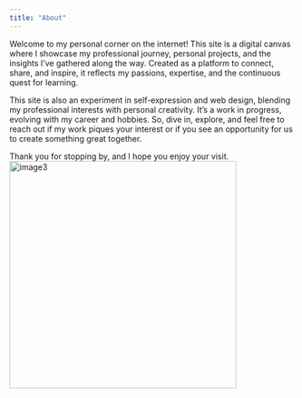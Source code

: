 ```yaml
---
title: "About"
---
```


Welcome to my personal corner on the internet! This site is a digital canvas where I showcase my professional journey, personal projects, and the insights I've gathered along the way. Created as a platform to connect, share, and inspire, it reflects my passions, expertise, and the continuous quest for learning.

This site is also an experiment in self-expression and web design, blending my professional interests with personal creativity. It's a work in progress, evolving with my career and hobbies. So, dive in, explore, and feel free to reach out if my work piques your interest or if you see an opportunity for us to create something great together. 

Thank you for stopping by, and I hope you enjoy your visit.
![image3](image3.jpeg){width=400, height=400}